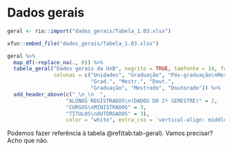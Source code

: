 # Dados gerais {#geral}

```r
geral <- rio::import("dados_gerais/Tabela_1.03.xlsx")
```

```r
xfun::embed_file("dados_gerais/Tabela_1.03.xlsx")

geral %>% 
  map_df(~replace_na(., 0)) %>% 
  tabela_geral("Dados gerais da UnB", negrito = TRUE, tamfonte = 14, fundo = "#00376f",
               colunas = c("Unidades", "Graduação", "Pós-graduação\nMest./Dout.", 
                           "Grad.", "Mestr.", "Dout.", 
                           "Graduação", "Mestrado", "Doutorado")) %>% 
  add_header_above(c("_\n_\n  ", 
                   "ALUNOS REGISTRADOS\n(DADOS DO 2º SEMESTRE)" = 2,
                   "CURSOS\nMINISTRADOS" = 3,
                   "TÍTULOS\nOUTORGADOS" = 3),
                   color = "white", extra_css = 'vertical-align: middle', background = "#00376f")
```

Podemos fazer referência à tabela \@ref(tab:tab-geral). Vamos precisar? Acho que não.
